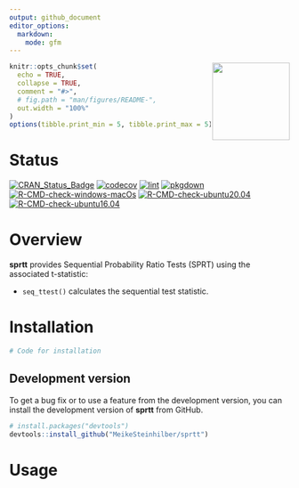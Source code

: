 ```yaml
---
output: github_document
editor_options:
  markdown:
    mode: gfm
---
```

<a href='https://meikesteinhilber.github.io/sprtt/'><img src="man/figures/logo.png" align="right" height="139"/></a>

```r
knitr::opts_chunk$set(
  echo = TRUE,
  collapse = TRUE,
  comment = "#>",
  # fig.path = "man/figures/README-",
  out.width = "100%"
)
options(tibble.print_min = 5, tibble.print_max = 5)
```




# Status
<!-- badges: start -->
[![CRAN_Status_Badge](http://www.r-pkg.org/badges/version/sprtt?color=red)](https://cran.r-project.org/package=sprtt) [![codecov](https://codecov.io/gh/MeikeSteinhilber/sprtt/branch/main/graph/badge.svg?token=IQHTDTRBAW)](https://codecov.io/gh/MeikeSteinhilber/sprtt) [![lint](https://github.com/MeikeSteinhilber/sprtt/actions/workflows/lint.yaml/badge.svg)](https://github.com/MeikeSteinhilber/sprtt/actions/workflows/lint.yaml) [![pkgdown](https://github.com/MeikeSteinhilber/sprtt/actions/workflows/pkgdown.yaml/badge.svg)](https://github.com/MeikeSteinhilber/sprtt/actions/workflows/pkgdown.yaml) [![R-CMD-check-windows-macOs](https://github.com/MeikeSteinhilber/sprtt/workflows/R-CMD-check-windows-macOs/badge.svg)](https://github.com/MeikeSteinhilber/sprtt/actions) [![R-CMD-check-ubuntu20.04](https://github.com/MeikeSteinhilber/sprtt/workflows/R-CMD-check-ubuntu20.04/badge.svg)](https://github.com/MeikeSteinhilber/sprtt/actions) [![R-CMD-check-ubuntu16.04](https://github.com/MeikeSteinhilber/sprtt/workflows/R-CMD-check-ubuntu16.04/badge.svg)](https://github.com/MeikeSteinhilber/sprtt/actions)

<!-- badges: end -->

# Overview

**sprtt** provides Sequential Probability Ratio Tests (SPRT) using the associated t-statistic:

-   `seq_ttest()` calculates the sequential test statistic.

# Installation

```r
# Code for installation

```

## Development version

To get a bug fix or to use a feature from the development version, you can install the development version of **sprtt** from GitHub.

```r
# install.packages("devtools")
devtools::install_github("MeikeSteinhilber/sprtt")
```

# Usage

```r

```

